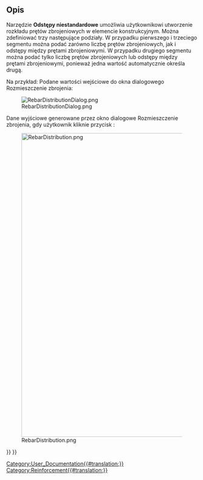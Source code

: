 <languages/>

<span id="Description"></span>
==Opis==

Narzędzie '''Odstępy niestandardowe''' umożliwia użytkownikowi utworzenie rozkładu prętów zbrojeniowych w elemencie konstrukcyjnym. Można zdefiniować trzy następujące podziały. W przypadku pierwszego i trzeciego segmentu można podać zarówno liczbę prętów zbrojeniowych, jak i odstępy między prętami zbrojeniowymi. W przypadku drugiego segmentu można podać tylko liczbę prętów zbrojeniowych lub odstępy między prętami zbrojeniowymi, ponieważ jedna wartość automatycznie określa drugą. 

Na przykład: Podane wartości wejściowe do okna dialogowego Rozmieszczenie zbrojenia: 

[[Image:RebarDistributionDialog.png]]

Dane wyjściowe generowane przez okno dialogowe Rozmieszczenie zbrojenia, gdy użytkownik kliknie przycisk {{Button|OK}}: 

[[Image:RebarDistribution.png|800px]]


[[Category:User_Documentation{{#translation:}}]]
[[Category:Reinforcement{{#translation:}}]]
{{BIM_Tools_navi{{#translation:}}}}
{{Userdocnavi{{#translation:}}}}